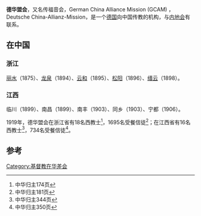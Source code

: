 '''德华盟会'''，又名传福音会，German China Alliance Mission (GCAM) ，Deutsche China-Allianz-Mission，是一个[[德国|德国]]向中国传教的机构，与[[内地会|内地会]]有联系。

== 在中国 ==
=== 浙江 ===
[[丽水市|丽水]]（1875）、[[龙泉|龙泉]]（1894）、[[云和|云和]]（1895）、[[松阳|松阳]]（1896）、[[缙云|缙云]]（1898）。

=== 江西 ===
临川（1899）、南昌（1899）、南丰（1903）、同乡（1903）、宁都（1906）。

1919年，德华盟会在浙江省有18名西教士<ref>中华归主174页</ref>，1695名受餐信徒<ref>中华归主181页</ref>；在江西省有16名西教士<ref>中华归主344页</ref>，734名受餐信徒<ref>中华归主350页</ref>。

==参考==
[[Category:基督教在华差会|Category:基督教在华差会]]